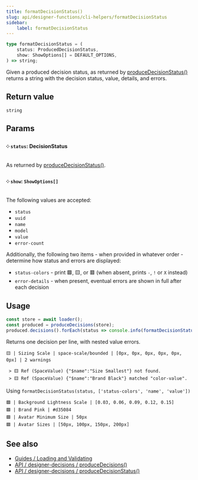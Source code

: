 ```yaml
---
title: formatDecisionStatus()
slug: api/designer-functions/cli-helpers/formatDecisionStatus
sidebar:
    label: formatDecisionStatus
---
```


```ts
type formatDecisionStatus = (
    status: ProducedDecisionStatus,
    show: ShowOptions[] = DEFAULT_OPTIONS,
) => string;
```

Given a produced decision status, as returned by [produceDecisionStatus()](/api/designer-decisions/cli-helpers/produceDecisionStatus) returns a string with the decision status, value, details, and errors.

## Return value

`string`

## Params

#### ༶ `status`: DecisionStatus

As returned by [produceDecisionStatus()](/api/designer-decisions/cli-helpers/produceDecisionStatus).

#### ༶ `show`: `ShowOptions[]`

The following values are accepted:

-   `status`
-   `uuid`
-   `name`
-   `model`
-   `value`
-   `error-count`

Additionally, the following two items - when provided in whatever order - determine how status and errors are displayed:

-   `status-colors` - print 🟩, 🟨, or 🟥 (when absent, prints `-`, `!` or `X` instead)
-   `error-details` - when present, eventual errors are shown in full after each decision

## Usage

```js
const store = await loader();
const produced = produceDecisions(store);
produced.decisions().forEach(status => console.info(formatDecisionStatus(status)));
```

Returns one decision per line, with nested value errors.

```
🟨 | Sizing Scale | space-scale/bounded | [0px, 0px, 0px, 0px, 0px, 0px] | 2 warnings

 > 🟨 Ref (SpaceValue) {"$name":"Size Smallest"} not found.
 > 🟨 Ref (SpaceValue) {"$name":"Brand Black"} matched "color-value".
```

Using `formatDecisionStatus(status, ['status-colors', 'name', 'value'])`

```
🟩 | Background Lightness Scale | [0.03, 0.06, 0.09, 0.12, 0.15]
🟩 | Brand Pink | #d35084
🟩 | Avatar Minimum Size | 50px
🟩 | Avatar Sizes | [50px, 100px, 150px, 200px]
```

## See also

-   [Guides / Loading and Validating](/guides/loading-and-validating-design-decisions/)
-   [API / designer-decisions / produceDecisions()](/api/designer-decisions/cli-helpers/produceDecisions)
-   [API / designer-decisions / produceDecisionStatus()](/api/designer-decisions/cli-helpers/produceDecisionStatus)
